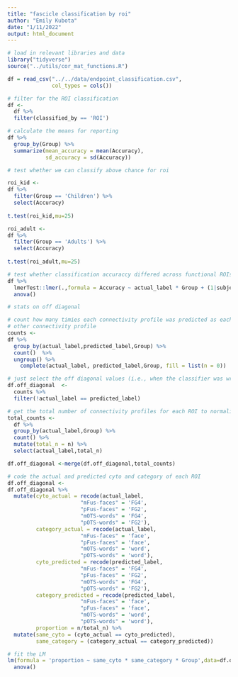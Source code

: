 ```yaml
---
title: "fascicle classification by roi"
author: "Emily Kubota"
date: "1/11/2022"
output: html_document
---
```


```r
# load in relevant libraries and data 
library("tidyverse")
source("../utils/cor_mat_functions.R")

df = read_csv("../../data/endpoint_classification.csv",
              col_types = cols())
```

```r
# filter for the ROI classification
df <- 
  df %>% 
  filter(classified_by == 'ROI')

```

```r
# calculate the means for reporting
df %>% 
  group_by(Group) %>% 
  summarize(mean_accuracy = mean(Accuracy),
            sd_accuracy = sd(Accuracy))
```

```r
# test whether we can classify above chance for roi

roi_kid <- 
df %>% 
  filter(Group == 'Children') %>% 
  select(Accuracy) 
  
t.test(roi_kid,mu=25)

roi_adult <- 
df %>% 
  filter(Group == 'Adults') %>% 
  select(Accuracy) 
  
t.test(roi_adult,mu=25)


```

```r
# test whether classification accuraccy differed across functional ROIs and subject 
df %>% 
  lmerTest::lmer(.,formula = Accuracy ~ actual_label * Group + (1|subject)) %>% 
  anova()
```

```r
# stats on off diagonal 

# count how many timies each connectivity profile was predicted as each 
# other connectivity profile
counts <-
df %>% 
  group_by(actual_label,predicted_label,Group) %>% 
  count()  %>% 
  ungroup() %>%
    complete(actual_label, predicted_label,Group, fill = list(n = 0))

# just select the off diagonal values (i.e., when the classifier was wrong)
df.off_diagonal  <- 
  counts %>% 
  filter(!actual_label == predicted_label)

# get the total number of connectivity profiles for each ROI to normalize the  counts 
total_counts <- 
  df %>% 
  group_by(actual_label,Group) %>% 
  count() %>% 
  mutate(total_n = n) %>% 
  select(actual_label,total_n)

df.off_diagonal <-merge(df.off_diagonal,total_counts)

# code the actual and predicted cyto and category of each ROI
df.off_diagonal <-
df.off_diagonal %>% 
  mutate(cyto_actual = recode(actual_label, 
                       "mFus-faces" = 'FG4',
                       "pFus-faces" = 'FG2',
                       "mOTS-words" = 'FG4',
                       "pOTS-words" = 'FG2'),
         category_actual = recode(actual_label, 
                       "mFus-faces" = 'face',
                       "pFus-faces" = 'face',
                       "mOTS-words" = 'word',
                       "pOTS-words" = 'word'),
         cyto_predicted = recode(predicted_label, 
                       "mFus-faces" = 'FG4',
                       "pFus-faces" = 'FG2',
                       "mOTS-words" = 'FG4',
                       "pOTS-words" = 'FG2'),
         category_predicted = recode(predicted_label, 
                       "mFus-faces" = 'face',
                       "pFus-faces" = 'face',
                       "mOTS-words" = 'word',
                       "pOTS-words" = 'word'),
         proportion = n/total_n) %>% 
  mutate(same_cyto = (cyto_actual == cyto_predicted),
         same_category = (category_actual == category_predicted))
```

```r
# fit the LM
lm(formula = 'proportion ~ same_cyto * same_category * Group',data=df.off_diagonal) %>% 
  anova()
```






